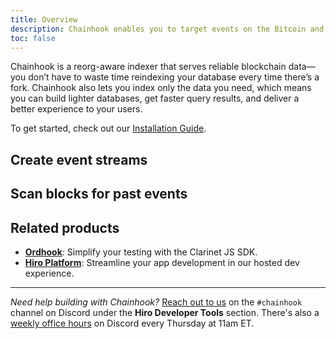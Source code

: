```yaml
---
title: Overview
description: Chainhook enables you to target events on the Bitcoin and Stacks blockchain important to your use case in order to trigger actions based on those events.
toc: false
---
```


Chainhook is a reorg-aware indexer that serves reliable blockchain data—you don’t have to waste time reindexing your database every time there’s a fork. Chainhook also lets you index only the data you need, which means you can build lighter databases, get faster query results, and deliver a better experience to your users.

To get started, check out our [Installation Guide](/stacks/clarinet/installation).

## Create event streams

<Cards>
  <Card
    href="/chainhook/features/create-bitcoin-chainhook"
    title="Create a Bitcoin chainhook"
    description="Build a chainhook that reacts to events on the Bitcoin blockchain."
  />
  <Card
    href="/chainhook/features/create-stacks-chainhook"
    title="Create a Stacks chainhook"
    description="Build a chainhook that reacts to events on the Stacks blockchain."
  />
  <Card
    href="/chainhook/features/test-your-chainhooks"
    title="Test your chainhooks"
    description="Test and debug your chainhooks in a local environment."
  />
</Cards>

## Scan blocks for past events

<Cards>
  <Card
    href="/chainhook/features/create-bitcoin-chainhook"
    title="Index Bitcoin"
    description="Scan past Bitcoin blocks for the data you need."
  />
  <Card
    href="/chainhook/features/create-stacks-chainhook"
    title="Index Stacks"
    description="Scan past Stacks blocks for the data you need."
  />
</Cards>

## Related products

- **[Ordhook](/bitcoin/ordhook)**: Simplify your testing with the Clarinet JS SDK.
- **[Hiro Platform](/stacks/platform)**: Streamline your app development in our hosted dev experience.

---

_Need help building with Chainhook?_  [Reach out to us](https://stacks.chat/) on the `#chainhook` channel on Discord under the **Hiro Developer Tools** section. There's also a [weekly office hours](https://events.stacks.co/event/HD16484710) on Discord every Thursday at 11am ET.
